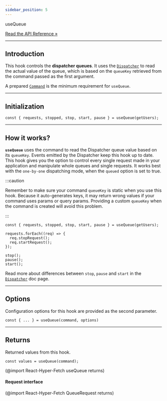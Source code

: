 ```yaml
---
sidebar_position: 5
---
```


<div class="api-link">
  <div class="api-link-title">useQueue</div>
  <div class="api-link-sub-title">

[Read the API Reference »](/api/React-Hyper-Fetch/Hook/useQueue.md)

  </div>
</div>

---

## Introduction

This hook controls the **dispatcher queues**. It uses the [`Dispatcher`](/documentation/02-Core/Dispatcher.mdx) to read
the actual value of the queue, which is based on the `queueKey` retrieved from the command passed as the first argument.

A prepared [`Command`](/documentation/02-Core/Command.mdx) is the minimum requirement for `useQueue`.

---

## Initialization

```tsx
const { requests, stopped, stop, start, pause } = useQueue(getUsers);
```

---

## How it works?

**`useQueue`** uses the command to read the Dispatcher queue value based on its `queueKey`. Events emitted by the
Dispatcher keep this hook up to date. This hook gives you the option to control every single request made in your
application and manipulate whole queues and single requests. It works best with the `one-by-one` dispatching mode, when
the `queued` option is set to true.

:::caution

Remember to make sure your command `queueKey` is static when you use this hook. Because it auto-generates keys, it may
return wrong values if your command uses params or query params. Providing a custom `queueKey` when the command is
created will avoid this problem.

:::

```tsx
const { requests, stopped, stop, start, pause } = useQueue(getUsers);

requests.forEach((req) => {
  req.stopRequest();
  req.startRequest();
});

stop();
pause();
start();
```

Read more about differences between `stop`, `pause` and `start` in the
[`Dispatcher`](/documentation/02-Core/Dispatcher.mdx) doc page.

---

## Options

Configuration options for this hook are provided as the second parameter.

```tsx
const { ... } = useQueue(command, options)
```

<!-- (@import React-Hyper-Fetch UseQueueOptionsType returns) -->

---

## Returns

Returned values from this hook.

```tsx
const values = useQueue(command);
```

(@import React-Hyper-Fetch useQueue returns)

#### Request interface

(@import React-Hyper-Fetch QueueRequest returns)
